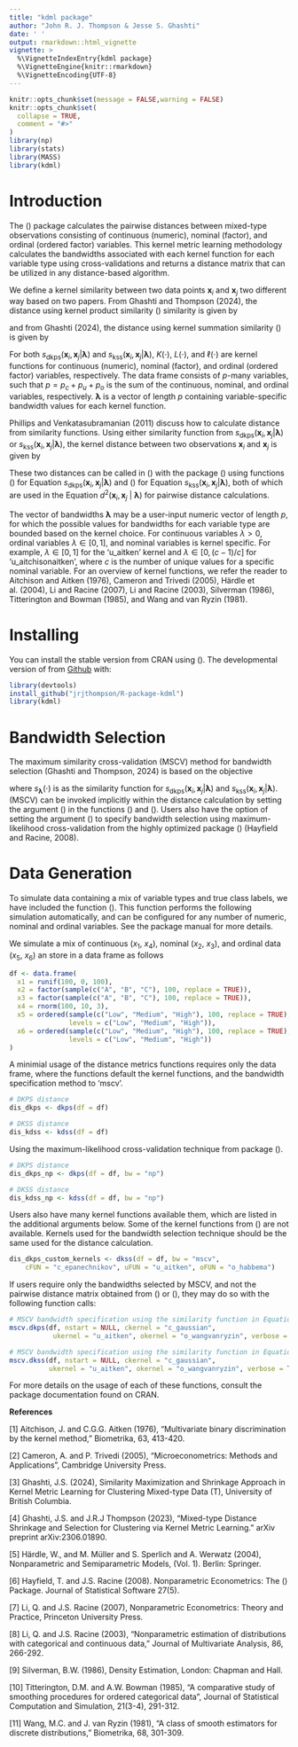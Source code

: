 ```yaml
---
title: "kdml package"
author: "John R. J. Thompson & Jesse S. Ghashti"
date: ' '
output: rmarkdown::html_vignette
vignette: >
  %\VignetteIndexEntry{kdml package}
  %\VignetteEngine{knitr::rmarkdown}
  %\VignetteEncoding{UTF-8}
---
```



```r
knitr::opts_chunk$set(message = FALSE,warning = FALSE)
knitr::opts_chunk$set(
  collapse = TRUE,
  comment = "#>"
)
library(np)
library(stats)
library(MASS)
library(kdml)
```


# Introduction

The \(\texttt{kdml}\) package calculates the pairwise distances between mixed-type observations consisting of continuous (numeric), nominal (factor), and ordinal (ordered factor) variables. This kernel metric learning methodology calculates the bandwidths associated with each kernel function for each variable type using cross-validations and returns a distance matrix that can be utilized in any distance-based  algorithm.

We define a kernel similarity between two data points $\mathbf{x}_{i}$ and $\mathbf{x}_{j}$ two different way based on two papers. From Ghashti and Thompson (2024), the distance using kernel product similarity \(\texttt{dkps}\) similarity is given by 

\begin{equation}\label{eq:kdsumsim}
s_{\text{dkps}}(\mathbf{x}_{i}, \mathbf{x}_{j} \vert \boldsymbol{\lambda}) = \prod_{k=1}^{p_c} \frac{1}{\lambda_k} K\left( \frac{x_{i,k} - x_{j,k}}{\lambda_k}\right)  + \sum_{k=p_c+1}^{p_c + p_u} L(x_{i,k},x_{j,k},\lambda_k) + \sum_{k = p_c+p_u+1}^p l(x_{i,k},x_{j,k},\lambda_k),
\end{equation}

and from Ghashti (2024), the distance using kernel summation similarity \(\texttt{kss}\) is given by 

\begin{equation}\label{eq:dksssim}
s_{\text{kss}}(\mathbf{x}_{i}, \mathbf{x}_{j} \vert \boldsymbol{\lambda}) = \sum_{k=1}^{p_c}  K\left( \frac{x_{i,k} - x_{j,k}}{\lambda_k}\right)  + \sum_{k=p_c+1}^{p_c + p_u} L(x_{i,k},x_{j,k},\lambda_k) + \sum_{k = p_c+p_u+1}^p l(x_{i,k},x_{j,k},\lambda_k).
\end{equation}

For both $s_{\text{dkps}}(\mathbf{x}_{i}, \mathbf{x}_{j} \vert \boldsymbol{\lambda})$ and $s_{\text{kss}}(\mathbf{x}_{i}, \mathbf{x}_{j} \vert \boldsymbol{\lambda})$, $K(\cdot)$, $L(\cdot)$, and $\ell(\cdot)$ are kernel functions for continuous (numeric), nominal (factor), and ordinal (ordered factor) variables, respectively. The data frame consists of $p$-many variables, such that $p = p_c + p_u + p_o$ is the sum of the continuous, nominal, and ordinal variables, respectively. $\boldsymbol{\lambda}$ is a vector of length $p$ containing variable-specific bandwidth values for each kernel function. 

Phillips and Venkatasubramanian (2011) discuss how to calculate distance from similarity functions. Using either similarity function from  $s_{\text{dkps}}(\mathbf{x}_{i}, \mathbf{x}_{j} \vert \boldsymbol{\lambda})$ or $s_{\text{kss}}(\mathbf{x}_{i}, \mathbf{x}_{j} \vert \boldsymbol{\lambda})$, the kernel distance between two observations $\mathbf{x}_i$ and $\mathbf{x}_j$ is given by 

\begin{equation}\label{eq:kerndist}
  d^2(\mathbf{x}_i, \mathbf{x}_j \ | \ \boldsymbol{\lambda}) = s(\mathbf{x}_i, \mathbf{x}_i \ | \ \boldsymbol{\lambda}) + s(\mathbf{x}_j, \mathbf{x}_j \ | \ \boldsymbol{\lambda}) - 2s(\mathbf{x}_i, \mathbf{x}_j \ | \ \boldsymbol{\lambda}).
\end{equation}

These two distances can be called in \(\texttt{R}\) with the package \(\texttt{kdml}\) using functions \(\texttt{dkps}\) for Equation $s_{\text{dkps}}(\mathbf{x}_{i}, \mathbf{x}_{j} \vert \boldsymbol{\lambda})$ and \(\texttt{dkss}\) for Equation $s_{\text{kss}}(\mathbf{x}_{i}, \mathbf{x}_{j} \vert \boldsymbol{\lambda})$, both of which are used in the Equation $d^2(\mathbf{x}_i, \mathbf{x}_j \ | \ \boldsymbol{\lambda})$ for pairwise distance calculations.

The vector of bandwidths $\boldsymbol{\lambda}$ may be a user-input numeric vector of length $p$, for which the possible values for bandwidths for each variable type are bounded based on the kernel choice. For continuous variables $\lambda > 0$, ordinal variables $\lambda \in [0,1]$, and nominal variables is kernel specific. For example, $\lambda \in [0,1]$ for the 'u_aitken' kernel and $\lambda \in [0,(c-1)/c]$ for 'u_aitchisonaitken', where $c$ is the number of unique values for a specific nominal variable. For an overview of kernel functions, we refer the reader to Aitchison and Aitken (1976), Cameron and Trivedi (2005), Härdle et al. (2004), Li and Racine (2007), Li and Racine (2003), Silverman (1986), Titterington and Bowman (1985), and Wang and van Ryzin (1981).

# Installing

You can install the stable version from CRAN using \(\texttt{install.packages()}\). The developmental version of \textsf{kdml} from [Github](https://github.com/jrjthompson/R-package-kdml) with:
```r
library(devtools)
install_github("jrjthompson/R-package-kdml")
library(kdml)
```

# Bandwidth Selection 

The maximum similarity cross-validation (MSCV) method for bandwidth selection (Ghashti and Thompson, 2024) is based on the objective
  
 \begin{equation}\label{eq:mscv}
  \underset{\boldsymbol{\lambda}}{\text{argmax}}\left\{\frac{1}{n}\sum_{i=1}^n\log\left(\frac{1}{(n-1)}\sum_{\substack{j=1 \\ j \ne i}}^n s_{\boldsymbol{\lambda}}(\textbf{x}_i,\textbf{x}_j)\right)\right\},
\end{equation}
 
  where $s_{\boldsymbol{\lambda}}(\cdot)$ is as the similarity function for  $s_{\text{dkps}}(\mathbf{x}_{i}, \mathbf{x}_{j} \vert \boldsymbol{\lambda})$ and $s_{\text{kss}}(\mathbf{x}_{i}, \mathbf{x}_{j} \vert \boldsymbol{\lambda})$. (MSCV) can be invoked implicitly within the distance calculation by setting the argument \(\texttt{bw = "mscv"}\) in the functions \(\texttt{dkps}\) and \(\texttt{dkss}\). Users also have the option of setting the argument \(\texttt{bw = "np"}\) to specify bandwidth selection using maximum-likelihood cross-validation from the highly optimized package \(\texttt{np}\) (Hayfield and Racine, 2008).

# Data Generation

To simulate data containing a mix of variable types and true class labels, we have included the function \(\texttt{confactord}\). This function performs the following simulation automatically, and can be configured for any number of numeric, nominal and ordinal variables. See the package manual for more details. 

We simulate a mix of continuous ($x_1$, $x_4$), nominal ($x_2$, $x_3$), and ordinal data ($x_5$, $x_6$) an store in a data frame as follows
```r
df <- data.frame(
  x1 = runif(100, 0, 100),
  x2 = factor(sample(c("A", "B", "C"), 100, replace = TRUE)),
  x3 = factor(sample(c("A", "B", "C"), 100, replace = TRUE)),
  x4 = rnorm(100, 10, 3),
  x5 = ordered(sample(c("Low", "Medium", "High"), 100, replace = TRUE), 
               levels = c("Low", "Medium", "High")),
  x6 = ordered(sample(c("Low", "Medium", "High"), 100, replace = TRUE), 
               levels = c("Low", "Medium", "High"))
)
```

A minimial usage of the distance metrics functions requires only the data frame, where the functions default the kernel functions, and the bandwidth specification method to 'mscv'.

```r
# DKPS distance 
dis_dkps <- dkps(df = df)

# DKSS distance 
dis_kdss <- kdss(df = df)
```

Using the maximum-likelihood cross-validation technique from package \(\texttt{np}\).

```r
# DKPS distance 
dis_dkps_np <- dkps(df = df, bw = "np")

# DKSS distance 
dis_kdss_np <- kdss(df = df, bw = "np")
```

Users also have many kernel functions available them, which are listed in the additional arguments below. Some of the kernel functions from \(\texttt{np}\) are not available. Kernels used for the bandwidth selection technique should be the same used for the distance calculation.

```r
dis_dkps_custom_kernels <- dkss(df = df, bw = "mscv", 
    cFUN = "c_epanechnikov", uFUN = "u_aitken", oFUN = "o_habbema")
```

If users require only the bandwidths selected by MSCV, and not the pairwise distance matrix obtained from \(\texttt{dkps}\) or \(\texttt{dkss}\), they may do so with the following function calls:

```r
# MSCV bandwidth specification using the similarity function in Equation (1)
mscv.dkps(df, nstart = NULL, ckernel = "c_gaussian", 
           ukernel = "u_aitken", okernel = "o_wangvanryzin", verbose = TRUE) 

# MSCV bandwidth specification using the similarity function in Equation (2)
mscv.dkss(df, nstart = NULL, ckernel = "c_gaussian", 
          ukernel = "u_aitken", okernel = "o_wangvanryzin", verbose = TRUE) 
```

For more details on the usage of each of these functions, consult the package documentation found on CRAN.

**References**

[1] Aitchison, J. and C.G.G. Aitken (1976), “Multivariate binary discrimination by the kernel method,” Biometrika, 63, 413-420.

[2] Cameron, A. and P. Trivedi (2005), “Microeconometrics: Methods and Applications”, Cambridge University Press.

[3] Ghashti, J.S. (2024), Similarity Maximization and Shrinkage Approach in Kernel Metric Learning for Clustering Mixed-type Data (T), University of British Columbia.

[4] Ghashti, J.S. and J.R.J Thompson (2023), “Mixed-type Distance Shrinkage and Selection for Clustering via Kernel Metric Learning.” arXiv preprint arXiv:2306.01890.

[5] Härdle, W., and M. Müller and S. Sperlich and A. Werwatz (2004), Nonparametric and Semiparametric Models, (Vol. 1). Berlin: Springer.

[6] Hayfield, T. and J.S. Racine (2008). Nonparametric Econometrics: The \(\texttt{np}\) Package. Journal of Statistical Software 27(5).

[7] Li, Q. and J.S. Racine (2007), Nonparametric Econometrics: Theory and Practice, Princeton University Press.

[8] Li, Q. and J.S. Racine (2003), “Nonparametric estimation of distributions with categorical and continuous data,” Journal of Multivariate Analysis, 86, 266-292.

[9] Silverman, B.W. (1986), Density Estimation, London: Chapman and Hall.

[10] Titterington, D.M. and A.W. Bowman (1985), “A comparative study of smoothing procedures for ordered categorical data”, Journal of Statistical Computation and Simulation, 21(3-4), 291-312.

[11] Wang, M.C. and J. van Ryzin (1981), “A class of smooth estimators for discrete distributions,” Biometrika, 68, 301-309.

